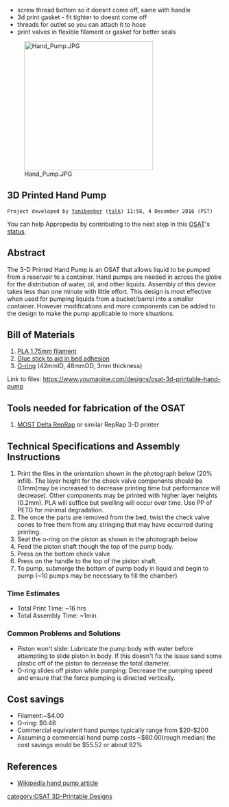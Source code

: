 {{777}}
{{notready}}
* screw thread bottom so it doesnt come off, same with handle
* 3d print gasket - fit tighter to doesnt come off
* threads for outlet so you can attach it to hose
* print valves in flexible filament or gasket for better seals

[[Image:Hand Pump.JPG|300px|right]]

==3D Printed Hand Pump ==
 Project developed by [[User:Yanibeeker|Yanibeeker]] ([[User talk:Yanibeeker|talk]]) 11:58, 4 December 2016 (PST)
{{Statusboxtop}}
{{status-design}}
{{status-prototype}}
You can help Appropedia by contributing to the next step in this [[OSAT]]'s [[:Category:Status|status]].
{{boxbottom}}

==Abstract==
The 3-D Printed Hand Pump is an OSAT that allows liquid to be pumped from a reservoir to a container. Hand pumps are needed in across the globe for the distribution of water, oil, and other liquids.  Assembly of this device takes less than one minute with little effort. This design is most effective when used for pumping liquids from a bucket/barrel into a smaller container. However modifications and more components can be added to the design to make the pump applicable to more situations. 


{{gallery
|width=150
|height=220
|lines=2
|Image:Components of Pump.JPG|Pump Components 
|Image:Pump Body.JPG|Pump Body
|Image: Bottom Valve.JPG|Bottom Valve
|Image:Piston_and_o-ring.JPG|Piston with o-ring
|Image:Handle.JPG|Pump Handle
}}


== Bill of Materials==
# [https://www.amazon.com/HATCHBOX-3D-PLA-1KG1-75-BLK-Filament-Dimensional/dp/B01N53KX79/ref=sr_1_1?s=industrial&ie=UTF8&qid=1480881763&sr=1-1&keywords=hatchbox PLA 1.75mm filament]
# [https://www.amazon.com/Elmers-Disappearing-Purple-School-E562/dp/B00143SNPG/ref=pd_sbs_328_2?_encoding=UTF8&pd_rd_i=B00143SNPG&pd_rd_r=7FN8K9RDDC33H2QY3GEW&pd_rd_w=asPGR&pd_rd_wg=3hSRp&psc=1&refRID=7FN8K9RDDC33H2QY3GEW Glue stick to aid in bed adhesion]
#[https://www.amazon.com/Silicone-Ring-Seal-Sealing-Washer/dp/B008MKX7KK/ref=sr_1_2?s=industrial&ie=UTF8&qid=1480882429&sr=1-2&keywords=48mm+o+ring+3mm O-ring] (42mmID, 48mmOD, 3mm thickness)
Link to files: https://www.youmagine.com/designs/osat-3d-printable-hand-pump

== Tools needed for fabrication of the OSAT==
# [[Athena Build Overview| MOST Delta RepRap]] or similar RepRap 3-D printer

== Technical Specifications and Assembly Instructions==
# Print the files in the orientation shown in the photograph below (20% infill). The layer height for the check valve components should be 0.1mm(may be increased to decrease printing time but performance will decrease). Other components may be printed with higher layer heights (0.2mm). PLA will suffice but swelling will occur over time. Use PP of PETG for minimal degradation. 
#The once the parts are removed from the bed, twist the check valve cones to free them from any stringing that may have occurred during printing. 
#Seat the o-ring on the piston as shown in the photograph below
#Feed the piston shaft though the top of the pump body. 
#Press on the bottom check valve
#Press on the handle to the top of the piston shaft.
#To pump, submerge the bottom of pump body in liquid and begin to pump (~10 pumps may be necessary to fill the chamber)

{{gallery
|width=300
|height=450
|lines=1
|Image:Print_Orientation.JPG|Correct printing orientation 
|Image:Check Valve.JPG|Check valve cones after being twisted free
|Image: O-ring.JPG|O-ring fitted on piston
}}
===Time Estimates===
*Total Print Time: ~16 hrs
*Total Assembly Time: ~1min

=== Common Problems and Solutions===
*Piston won't slide: Lubricate the pump body with water before attempting to slide piston in body. If this doesn't fix the issue sand some plastic off of the piston to decrease the total diameter. 
*O-ring slides off piston while pumping: Decrease the pumping speed and ensure that the force pumping is directed vertically.

== Cost savings==
*Filament:~$4.00
*O-ring: $0.48
*Commercial equivalent hand pumps typically range from $20-$200
*Assuming a commercial hand pump costs ~$60.00(rough median) the cost savings would be $55.52 or about 92%

==References==

* [https://en.wikipedia.org/wiki/Hand_pump Wikipedia hand pump article]



[[category:OSAT 3D-Printable Designs]]